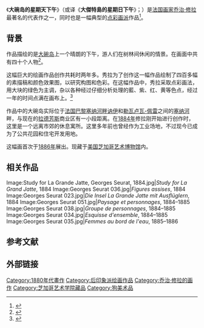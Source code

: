{{Infobox artwork
| title              = 大碗岛的星期天下午
| image_file         = A Sunday on La Grande Jatte, Georges Seurat, 1884.jpg
| caption            = 
| painting_alignment = 
| image_size         = 300px
| alt                = 
| other_language_1   = 
| other_title_1      = 
| other_language_2   = 
| other_title_2      = 
| artist             = 乔治-皮埃爾·修拉
| catalogue          = 
| year               = 1884–1886
| type               = [[油画|布面油画]]
| material           = 
| subject            = 
| height_metric      = 207.6
| width_metric       = 308
| length_metric      = 
| height_imperial    = 81.7
| width_imperial     = 121.25
| length_imperial    = 
| diameter_metric    = 
| diameter_imperial  = 
| dimensions         = 
| metric_unit        = cm
| imperial_unit      = in
| condition          = 
| city               = 
| museum             = [[芝加哥艺术博物馆|芝加哥艺术博物馆]]<ref>{{cite web|last=Roch|first=Christine L.|title=From "Rube Town" to Modern Metropolis:|url=http://www.mtholyoke.edu/~croch/thesis.html|accessdate=04/08/2011|archive-url=https://web.archive.org/web/20121015164219/http://www.mtholyoke.edu/~croch/thesis.html|archive-date=2012-10-15|dead-url=yes}}</ref>
| accession          = 
| coordinates        = <!-- Only use for the exact coordinates of the artwork itself (and only where known) and not for the coordinates of the museum. Leave blank if coordinates are not known. -->
| owner              = 
| url                = <!--{{URL|example.com}} Only for official web pages-->
}}

《'''大碗岛的星期天下午'''》（或译《'''大傑特島的星期日下午'''》；{{lang-fr|''Un dimanche après-midi à l'Île de la Grande Jatte''}}）是[[法国|法国]][[画家|画家]][[乔治·修拉|乔治·修拉]]最著名的代表作之一，同时也是一幅典型的[[点彩画派|点彩画派]]作品<ref>{{cite web|title=修拉的名作：大碗岛星期日的下午|url=http://collection.sina.com.cn/hwdt/20120809/113379030.shtml|publisher=新浪收藏|accessdate=2013-12-22|archive-date=2013-12-24|archive-url=https://web.archive.org/web/20131224111303/http://collection.sina.com.cn/hwdt/20120809/113379030.shtml|dead-url=no}}</ref>。

==背景==
作品描绘的是[[大碗岛|大碗岛]]上一个晴朗的下午，游人们在树林间休闲的情景。在画面中共有四十个人物<ref>{{cite web|title=秀拉：《大碗岛的星期日下午》|url=http://www.artsbj.com/Html/art/jddd/693141969053.html|publisher=北京文艺网|accessdate=2013-12-22|archive-url=https://web.archive.org/web/20131224120104/http://www.artsbj.com/Html/art/jddd/693141969053.html|archive-date=2013-12-24|dead-url=yes}}</ref>。

这幅巨大的绘画作品创作共耗时两年多。秀拉为了创作这一幅作品绘制了四百多幅的素描稿和颜色效果图，以研究构图和色彩。在这幅作品中，秀拉采取点彩画法，用大块的绿色为主调，杂以各种经过仔细分析处理的藍、紫、红、黄等色点，经过一年的时间点满在画布上。<ref>{{cite web|title=“点彩派”代表修拉 两年绘就大碗岛星期日的下午|url=http://www.stnn.cc/collection/200612/t20061220_424355.html|publisher=星岛环球网|accessdate=2013-12-22|archive-url=https://web.archive.org/web/20131224113510/http://www.stnn.cc/collection/200612/t20061220_424355.html|archive-date=2013-12-24|dead-url=yes}}</ref>

作品中的大碗岛实际位于[[法国|法国]][[巴黎|巴黎]][[塞纳河畔讷伊|塞纳河畔讷伊]]和[[勒瓦卢瓦-佩雷|勒瓦卢瓦-佩雷]]之间的[[塞纳河|塞纳河]]畔，与现在的[[拉德芳斯|拉德芳斯]]商业区有一小段距离。在[[1884年|1884年]]修拉刚开始进行创作时，这里是一个远离市郊的休息寓所。这里多年前也曾经作为工业场地，不过现今已成为了公共花园和住宅开发用地。

这幅画首次于[[1886年|1886年]]展出。现藏于[[美国|美国]][[芝加哥艺术博物馆|芝加哥艺术博物馆]]内。

==相关作品==
<gallery perrow="4" widths="160px" heights="120px">
Image:Study for La Grande Jatte, Georges Seurat, 1884.jpg|''Study for La Grand Jatte'', 1884
Image:Georges Seurat 036.jpg|''Figures assises'', 1884
Image:Georges Seurat 023.jpg|''Die Insel La Grande Jatte mit Ausflüglern'', 1884
Image:Georges Seurat 051.jpg|''Paysage et personnages'', 1884–1885
Image:Georges Seurat 038.jpg|''Groupe de personnages'', 1884–1885
Image:Georges Seurat 034.jpg|''Esquisse d'ensemble'', 1884–1885
Image:Georges Seurat 035.jpg|''Femmes au bord de l'eau'', 1885–1886
</gallery>

== 参考文献 ==
{{Reflist}}

==外部链接==
{{external media | width = 300px | align = right | video1 = [http://tv.sohu.com/20111021/n322992305.shtml 旷世杰作的秘密第9集：乔治修拉《大碗岛的星期天下午》]. [[BBC|BBC]].}}

{{Authority control}}
[[Category:1880年代畫作|Category:1880年代畫作]]
[[Category:后印象派绘画作品|Category:后印象派绘画作品]]
[[Category:乔治·修拉的画作|Category:乔治·修拉的画作]]
[[Category:芝加哥艺术学院藏品|Category:芝加哥艺术学院藏品]]
[[Category:狗美术品|Category:狗美术品]]